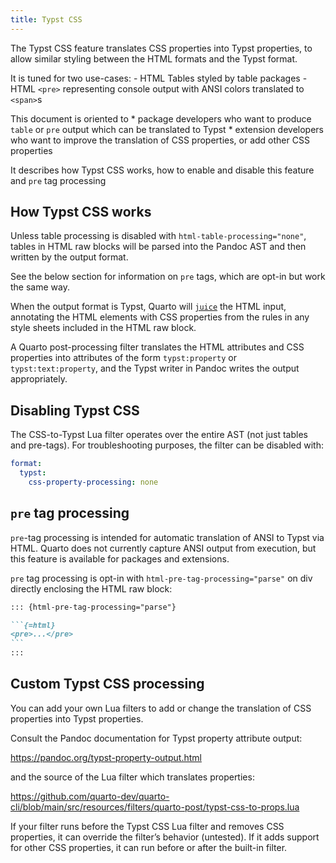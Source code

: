 ```yaml
---
title: Typst CSS
---
```


The Typst CSS feature translates CSS properties into Typst properties, to allow similar styling between the HTML formats and the Typst format.

It is tuned for two use-cases:
- HTML Tables styled by table packages
- HTML `<pre>` representing console output with ANSI colors translated to `<span>`s

This document is oriented to
* package developers who want to produce `table` or `pre` output which can be translated to Typst
* extension developers who want to improve the translation of CSS properties, or add other CSS properties

It describes how Typst CSS works, how to enable and disable this feature and `pre` tag processing

## How Typst CSS works

Unless table processing is disabled with `html-table-processing="none"`, tables in HTML raw blocks will be parsed into the Pandoc AST and then written by the output format. 

See the below section for information on `pre` tags, which are opt-in but work the same way.

When the output format is Typst, Quarto will [`juice`](https://github.com/Automattic/juice) the HTML input, annotating the HTML elements with CSS properties from the rules in any style sheets included in the HTML raw block.

A Quarto post-processing filter translates the HTML attributes and CSS properties into attributes of the form `typst:property` or `typst:text:property`, and the Typst writer in Pandoc writes the output appropriately.

## Disabling Typst CSS

The CSS-to-Typst Lua filter operates over the entire AST (not just tables and pre-tags). For troubleshooting purposes, the filter can be disabled with:

``` yaml
format:
  typst:
    css-property-processing: none
```
    

## `pre` tag processing

`pre`-tag processing is intended for automatic translation of ANSI to Typst via HTML. Quarto does not currently capture ANSI output from execution, but this feature is available for packages and extensions.

`pre` tag processing is opt-in with `html-pre-tag-processing="parse"` on div directly enclosing the HTML raw block:

```` markdown
::: {html-pre-tag-processing="parse"}

```{=html}
<pre>...</pre>
```
:::
````

## Custom Typst CSS processing

You can add your own Lua filters to add or change the translation of CSS properties into Typst properties.

Consult the Pandoc documentation for Typst property attribute output:

<https://pandoc.org/typst-property-output.html>

and the source of the Lua filter which translates properties:

<https://github.com/quarto-dev/quarto-cli/blob/main/src/resources/filters/quarto-post/typst-css-to-props.lua>

If your filter runs before the Typst CSS Lua filter and removes CSS properties, it can override the filter's behavior (untested). If it adds support for other CSS properties, it can run before or after the built-in filter.
